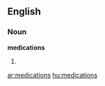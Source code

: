 ==English==

===Noun===
'''medications'''

# {{plural of|[[medication]]}}

[[ar:medications]]
[[hu:medications]]